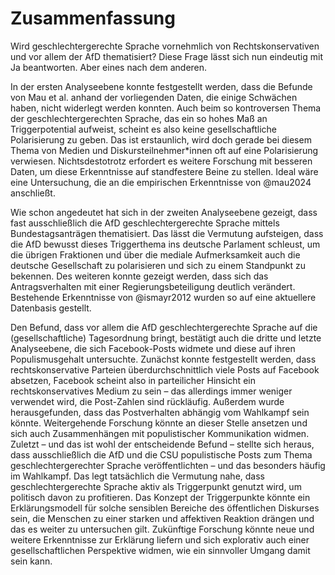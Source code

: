 # Zusammenfassung

Wird geschlechtergerechte Sprache vornehmlich von Rechtskonservativen und vor allem der AfD thematisiert? Diese Frage lässt sich nun eindeutig mit Ja beantworten. Aber eines nach dem anderen.

In der ersten Analyseebene konnte festgestellt werden, dass die Befunde von Mau et al. anhand der vorliegenden Daten, die einige Schwächen haben, nicht widerlegt werden konnten. Auch beim so kontroversen Thema der geschlechtergerechten Sprache, das ein so hohes Maß an Triggerpotential aufweist, scheint es also keine gesellschaftliche Polarisierung zu geben. Das ist erstaunlich, wird doch gerade bei diesem Thema von Medien und Diskursteilnehmer\*innen oft auf eine Polarisierung verwiesen. Nichtsdestotrotz erfordert es weitere Forschung mit besseren Daten, um diese Erkenntnisse auf standfestere Beine zu stellen. Ideal wäre eine Untersuchung, die an die empirischen Erkenntnisse von @mau2024 anschließt.

Wie schon angedeutet hat sich in der zweiten Analyseebene gezeigt, dass fast ausschließlich die AfD geschlechtergerechte Sprache mittels Bundestagsanträgen thematisiert. Das lässt die Vermutung aufsteigen, dass die AfD bewusst dieses Triggerthema ins deutsche Parlament schleust, um die übrigen Fraktionen und über die mediale Aufmerksamkeit auch die deutsche Gesellschaft zu polarisieren und sich zu einem Standpunkt zu bekennen. Des weiteren konnte gezeigt werden, dass sich das Antragsverhalten mit einer Regierungsbeteiligung deutlich verändert. Bestehende Erkenntnisse von @ismayr2012 wurden so auf eine aktuellere Datenbasis gestellt.

Den Befund, dass vor allem die AfD geschlechtergerechte Sprache auf die (gesellschaftliche) Tagesordnung bringt, bestätigt auch die dritte und letzte Analyseebene, die sich Facebook-Posts widmete und diese auf ihren Populismusgehalt untersuchte. Zunächst konnte festgestellt werden, dass rechtskonservative Parteien überdurchschnittlich viele Posts auf Facebook absetzen, Facebook scheint also in parteilicher Hinsicht ein rechtskonservatives Medium zu sein – das allerdings immer weniger verwendet wird, die Post-Zahlen sind rückläufig. Außerdem wurde herausgefunden, dass das Postverhalten abhängig vom Wahlkampf sein könnte. Weitergehende Forschung könnte an dieser Stelle ansetzen und sich auch Zusammenhängen mit populistischer Kommunikation widmen. Zuletzt – und das ist wohl der entscheidende Befund – stellte sich heraus, dass ausschließlich die AfD und die CSU populistische Posts zum Thema geschlechtergerechter Sprache veröffentlichten – und das besonders häufig im Wahlkampf. Das legt tatsächlich die Vermutung nahe, dass geschlechtergerechte Sprache aktiv als Triggerpunkt genutzt wird, um politisch davon zu profitieren. Das Konzept der Triggerpunkte könnte ein Erklärungsmodell für solche sensiblen Bereiche des öffentlichen Diskurses sein, die Menschen zu einer starken und affektiven Reaktion drängen und das es weiter zu untersuchen gilt. Zukünftige Forschung könnte neue und weitere Erkenntnisse zur Erklärung liefern und sich explorativ auch einer gesellschaftlichen Perspektive widmen, wie ein sinnvoller Umgang damit sein kann.
